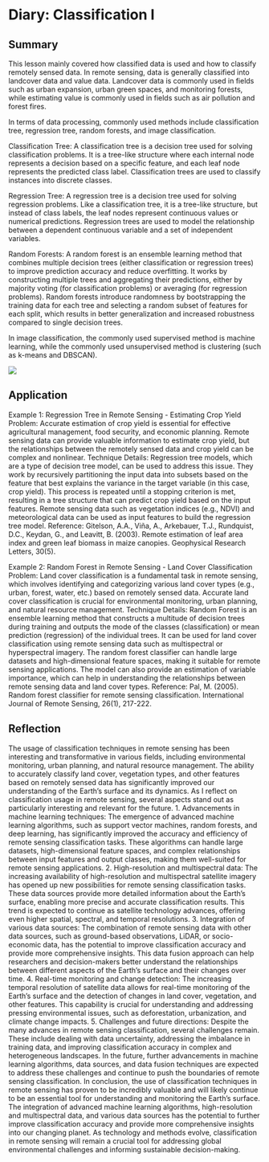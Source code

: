 # Diary: Classification I

## Summary
This lesson mainly covered how classified data is used and how to classify remotely sensed data. In remote sensing, data is generally classified into landcover data and value data. Landcover data is commonly used in fields such as urban expansion, urban green spaces, and monitoring forests, while estimating value is commonly used in fields such as air pollution and forest fires.

In terms of data processing, commonly used methods include classification tree, regression tree, random forests, and image classification.

Classification Tree: A classification tree is a decision tree used for solving classification problems. It is a tree-like structure where each internal node represents a decision based on a specific feature, and each leaf node represents the predicted class label. Classification trees are used to classify instances into discrete classes.

Regression Tree: A regression tree is a decision tree used for solving regression problems. Like a classification tree, it is a tree-like structure, but instead of class labels, the leaf nodes represent continuous values or numerical predictions. Regression trees are used to model the relationship between a dependent continuous variable and a set of independent variables.

Random Forests: A random forest is an ensemble learning method that combines multiple decision trees (either classification or regression trees) to improve prediction accuracy and reduce overfitting. It works by constructing multiple trees and aggregating their predictions, either by majority voting (for classification problems) or averaging (for regression problems). Random forests introduce randomness by bootstrapping the training data for each tree and selecting a random subset of features for each split, which results in better generalization and increased robustness compared to single decision trees.

In image classification, the commonly used supervised method is machine learning, while the commonly used unsupervised method is clustering (such as k-means and DBSCAN).

![](figure/6.Classification.png)

## Application
Example 1: Regression Tree in Remote Sensing - Estimating Crop Yield
Problem: Accurate estimation of crop yield is essential for effective agricultural management, food security, and economic planning. Remote sensing data can provide valuable information to estimate crop yield, but the relationships between the remotely sensed data and crop yield can be complex and nonlinear.
Technique Details: Regression tree models, which are a type of decision tree model, can be used to address this issue. They work by recursively partitioning the input data into subsets based on the feature that best explains the variance in the target variable (in this case, crop yield). This process is repeated until a stopping criterion is met, resulting in a tree structure that can predict crop yield based on the input features. Remote sensing data such as vegetation indices (e.g., NDVI) and meteorological data can be used as input features to build the regression tree model.
Reference: Gitelson, A.A., Viña, A., Arkebauer, T.J., Rundquist, D.C., Keydan, G., and Leavitt, B. (2003). Remote estimation of leaf area index and green leaf biomass in maize canopies. Geophysical Research Letters, 30(5).

Example 2: Random Forest in Remote Sensing - Land Cover Classification
Problem: Land cover classification is a fundamental task in remote sensing, which involves identifying and categorizing various land cover types (e.g., urban, forest, water, etc.) based on remotely sensed data. Accurate land cover classification is crucial for environmental monitoring, urban planning, and natural resource management.
Technique Details: Random Forest is an ensemble learning method that constructs a multitude of decision trees during training and outputs the mode of the classes (classification) or mean prediction (regression) of the individual trees. It can be used for land cover classification using remote sensing data such as multispectral or hyperspectral imagery. The random forest classifier can handle large datasets and high-dimensional feature spaces, making it suitable for remote sensing applications. The model can also provide an estimation of variable importance, which can help in understanding the relationships between remote sensing data and land cover types.
Reference: Pal, M. (2005). Random forest classifier for remote sensing classification. International Journal of Remote Sensing, 26(1), 217-222.

## Reflection

The usage of classification techniques in remote sensing has been interesting and transformative in various fields, including environmental monitoring, urban planning, and natural resource management. The ability to accurately classify land cover, vegetation types, and other features based on remotely sensed data has significantly improved our understanding of the Earth's surface and its dynamics. As I reflect on classification usage in remote sensing, several aspects stand out as particularly interesting and relevant for the future.
1. Advancements in machine learning techniques: The emergence of advanced machine learning algorithms, such as support vector machines, random forests, and deep learning, has significantly improved the accuracy and efficiency of remote sensing classification tasks. These algorithms can handle large datasets, high-dimensional feature spaces, and complex relationships between input features and output classes, making them well-suited for remote sensing applications.
2. High-resolution and multispectral data: The increasing availability of high-resolution and multispectral satellite imagery has opened up new possibilities for remote sensing classification tasks. These data sources provide more detailed information about the Earth's surface, enabling more precise and accurate classification results. This trend is expected to continue as satellite technology advances, offering even higher spatial, spectral, and temporal resolutions.
3. Integration of various data sources: The combination of remote sensing data with other data sources, such as ground-based observations, LiDAR, or socio-economic data, has the potential to improve classification accuracy and provide more comprehensive insights. This data fusion approach can help researchers and decision-makers better understand the relationships between different aspects of the Earth's surface and their changes over time.
4. Real-time monitoring and change detection: The increasing temporal resolution of satellite data allows for real-time monitoring of the Earth's surface and the detection of changes in land cover, vegetation, and other features. This capability is crucial for understanding and addressing pressing environmental issues, such as deforestation, urbanization, and climate change impacts.
5. Challenges and future directions: Despite the many advances in remote sensing classification, several challenges remain. These include dealing with data uncertainty, addressing the imbalance in training data, and improving classification accuracy in complex and heterogeneous landscapes. In the future, further advancements in machine learning algorithms, data sources, and data fusion techniques are expected to address these challenges and continue to push the boundaries of remote sensing classification.
In conclusion, the use of classification techniques in remote sensing has proven to be incredibly valuable and will likely continue to be an essential tool for understanding and monitoring the Earth's surface. The integration of advanced machine learning algorithms, high-resolution and multispectral data, and various data sources has the potential to further improve classification accuracy and provide more comprehensive insights into our changing planet. As technology and methods evolve, classification in remote sensing will remain a crucial tool for addressing global environmental challenges and informing sustainable decision-making.